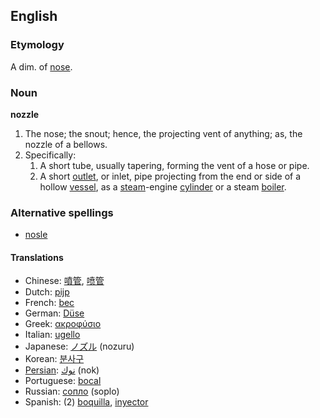 ==English==
===Etymology===
A dim. of [[nose]]. 

===Noun===
'''nozzle'''

# The nose; the snout; hence, the projecting vent of anything; as, the nozzle of a bellows.
# Specifically:
## A short tube, usually tapering, forming the vent of a hose or pipe.
## A short [[outlet]], or inlet, pipe projecting from the end or side of a hollow [[vessel]], as a [[steam]]-engine [[cylinder]] or a steam [[boiler]].

===Alternative spellings===
*[[nosle]]

====Translations====
*Chinese: [[噴管]], [[喷管]]
*Dutch: [[pijp]] {{f}}
*French: [[bec]] {{m}}
*German: [[Düse]] {{f}}
*Greek: [[ακροφύσιο]] {{n}}
*Italian: [[ugello]] {{m}}
*Japanese: [[ノズル]] (nozuru)
*Korean: [[분사구]]
*[[Persian]]: [[نوك]] (nok)
*Portuguese: [[bocal]] {{m}}
*Russian: [[сопло]] {{n}} (soplo)
*Spanish: (2) [[boquilla]], [[inyector]] {{m}}